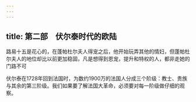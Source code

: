 ```yaml
---
---
---
```

title: 第二部　伏尔泰时代的欧陆
---







路易十五是花心的，在蓬帕杜尔夫人得宠之后，他开始玩弄其他的情妇，但蓬帕杜尔夫人的地位却比以前更加稳固，凡是想得到恩宠，提升和特权的人，都非走她的门路不可

伏尔泰在1728年回到法国时，为数约1900万的法国人分成三个阶级：教士、贵族与其余的第三阶级。我们如果要了解法国大革命，必须要对每一阶级做仔细的观察。